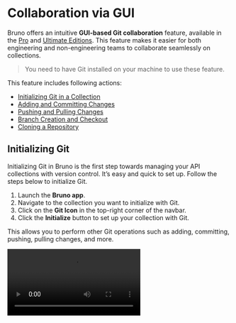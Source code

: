 
# **Collaboration via GUI** <PremiumBadge />

Bruno offers an intuitive **GUI-based Git collaboration** feature, available in the [Pro](https://www.usebruno.com/buy?plan=pro) and [Ultimate Editions](https://www.usebruno.com/buy?plan=ultimate). This feature makes it easier for both engineering and non-engineering teams to collaborate seamlessly on collections.

> You need to have Git installed on your machine to use these feature.


This feature includes following actions:

- [Initializing Git in a Collection](#initializing-git)
- [Adding and Committing Changes](#adding-and-committing-changes)
- [Pushing and Pulling Changes](#pushing-and-pulling-changes)
- [Branch Creation and Checkout](#branch-creation-and-checkout)
- [Cloning a Repository](http://localhost:3000/git-integration/using-gui/consumer)


## **Initializing Git**

Initializing Git in Bruno is the first step towards managing your API collections with version control. It’s easy and quick to set up. Follow the steps below to initialize Git.

1. Launch the **Bruno app**.
2. Navigate to the collection you want to initialize with Git.
3. Click on the **Git Icon** in the top-right corner of the navbar.
4. Click the **Initialize** button to set up your collection with Git.

 This allows you to perform other Git operations such as adding, committing, pushing, pulling changes, and more.


<Video src="/assets/demo-git-initialise.mov" />


## **Connecting to Remote Repository**

Once you have initialized your collection, the next step is to connect it to a remote Git repository. 

1. **Create a Remote Repository on GitHub:**
   - Log in to your GitHub account and create a new repository.
   - Note the repository URL, which will be used to link your local collection.

2. **Connect Your Local Collection to the Remote Repository:**
   - Open a terminal and navigate to the folder where your collection is stored.
   - Run the following commands to add, commit your changes, and link the local collection to the remote repository.

   Add all the collection changes. 

   ```bash copy
   git add .
   ```

   Commit all the changes you have added.
   ```bash copy
   git commit -m "commit-message"
   ```

   Replace `username` with your GitHub username and `repo-name` with the name of the repository you created.

   ```bash copy
   git remote add origin https://github.com/username/repo-name.git
   ```

   Push local chnages to remote repository.
   ```bash copy
   git push -u origin main
   ```



After completing the above steps, your collection will be pushed to GitHub and should be visible in your repository.
Once your collection is connected to the remote repository, you can manage it directly from the Bruno app.

## **Adding and Committing Changes**

Once you’ve made changes to your collection in Bruno, you can easily commit those changes using the Git UI. This allows you to track changes and collaborate with your team efficiently.

Follow these steps to add and commit changes:

1. Open the collection you've initialized with Git and access the **Git UI** from the **main** dropdown in the top-right corner.
2. Go to the **Changes Tab**. 
3. Click on **Add Icon** for the changes you want to commit.
4. Click on **Commit Changes** button. 
5. Write a Commit Message and click **Commit**. 

> You can commit all changes in a single click by pressing the **Add All Changes** button.

By following these steps, your changes are now committed and tracked in Git, ready to be pushed or shared with others.

<Video src="/assets/demo-adding-and-committing-changes.mov" />

## **Pushing and Pulling Changes**

The GUI-based Git integration in Bruno allows both engineering and non-engineering teams to work together in a fast, efficient, and accurate manner. This integration ensures that your collections remain consistently up-to-date across all team members.

>  Before you can push or pull changes, ensure that the **remote repository** is linked to your project. 


### **Pushing Changes**
Push your local changes to the remote repository with just a few clicks.

1. Click on **main** from top-right corner and select **Push** from drop-down.
2. Confirm the **Remote Server** configurations.
3. Click on **Push** button.

Now you can see all your local changes pushed to the remote repository.

<Video src="/assets/demo-git-push.mov" />




## **Branch Creation and Checkout**

With branches in **Bruno**, you can manage your code effectively by isolating different features or tasks.

### Creating Branches 

Follow the below steps to create branches in Bruno.

1. Navigate to the **Collection** in Bruno.

2. Click on the **main** from the top-right and select **Create New Branch** from dropdown.

3. Enter **Branch Name**.

4. Click on **Save** button.

Once the branch is created, you can start making changes to the branch.

###  Branch Checkout

1. Click on **Checkout Branch** from **main**.
2. Select the branch you want to switch from **Local** or **Remote**.
3. Click on **Checkout** button.
4. Now you're switched to your selected branch.


<Video src="/assets/branch-and-checkout.mp4" />





